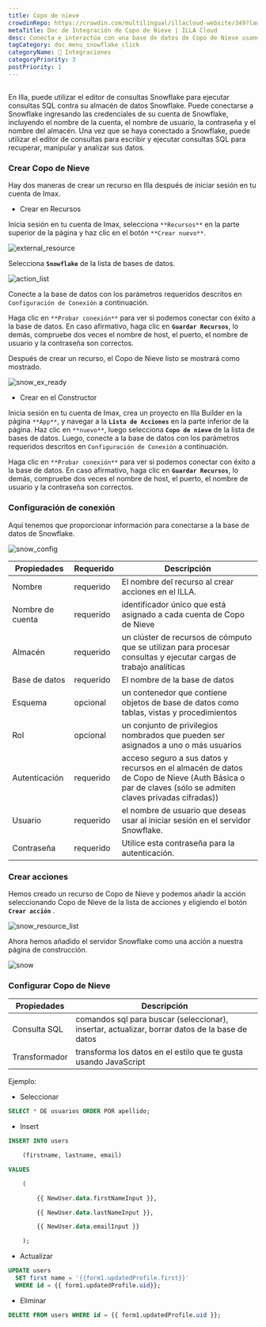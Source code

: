 ```yaml
---
title: Copo de nieve
crowdinRepo: https://crowdin.com/multilingual/illacloud-website/349?languages=es&filter=basic&value=0
metaTitle: Doc de Integración de Copo de Nieve | ILLA Cloud
desc: Conecta e interactúa con una base de datos de Copo de Nieve usando ILLA Cloud. Crea aplicaciones que puedan consultar, manipular y visualizar datos. Automatizar y optimizar los flujos de trabajo de datos.
tagCategory: doc_menu_snowflake_click
categoryName: 🔨 Integraciones
categoryPriority: 3
postPriority: 1
---
```


## <h2 hidden>¿Qué es el Copo de Nieve?</h2>

En Illa, puede utilizar el editor de consultas Snowflake para ejecutar consultas SQL contra su almacén de datos Snowflake. Puede conectarse a Snowflake ingresando las credenciales de su cuenta de Snowflake, incluyendo el nombre de la cuenta, el nombre de usuario, la contraseña y el nombre del almacén. Una vez que se haya conectado a Snowflake, puede utilizar el editor de consultas para escribir y ejecutar consultas SQL para recuperar, manipular y analizar sus datos.

### Crear Copo de Nieve

Hay dos maneras de crear un recurso en Illa después de iniciar sesión en tu cuenta de Imax.

-   Crear en Recursos

Inicia sesión en tu cuenta de Imax, selecciona `**Recursos**` en la parte superior de la página y haz clic en el botón `**Crear nuevo**`.

![external_resource](https://cdn.illacloud.com/official-website/img/docs/external_resource.png)

Selecciona **`Snowflake`** de la lista de bases de datos.

![action_list](https://cdn.illacloud.com/official-website/img/docs/action_list.png)

Conecte a la base de datos con los parámetros requeridos descritos en `Configuración de Conexión` a continuación.

Haga clic en `**Probar conexión**` para ver si podemos conectar con éxito a la base de datos. En caso afirmativo, haga clic en **`Guardar Recursos`**, lo demás, compruebe dos veces el nombre de host, el puerto, el nombre de usuario y la contraseña son correctos.

Después de crear un recurso, el Copo de Nieve listo se mostrará como mostrado.

![snow_ex_ready](https://cdn.illacloud.com/official-website/img/docs/snow_ex_Ready.png)

-   Crear en el Constructor

Inicia sesión en tu cuenta de Imax, crea un proyecto en Illa Builder en la página `**App**`, y navegar a la **`Lista de Acciones`** en la parte inferior de la página. Haz clic en `**nuevo**`, luego selecciona **`Copo de nieve`** de la lista de bases de datos. Luego, conecte a la base de datos con los parámetros requeridos descritos en `Configuración de Conexión` a continuación.

Haga clic en `**Probar conexión**` para ver si podemos conectar con éxito a la base de datos. En caso afirmativo, haga clic en **`Guardar Recursos`**, lo demás, compruebe dos veces el nombre de host, el puerto, el nombre de usuario y la contraseña son correctos.

### Configuración de conexión

Aquí tenemos que proporcionar información para conectarse a la base de datos de Snowflake.

![snow_config](https://cdn.illacloud.com/official-website/img/docs/snow_config.png)

| Propiedades         | Requerido | Descripción                                                                                                                                                        |
| ------------------- | --------- | ------------------------------------------------------------------------------------------------------------------------------------------------------------------ |
| Nombre              | requerido | El nombre del recurso al crear acciones en el ILLA.                                                                                                                |
| Nombre de cuenta    | requerido | identificador único que está asignado a cada cuenta de Copo de Nieve                                                                                               |
| Almacén             | requerido | un clúster de recursos de cómputo que se utilizan para procesar consultas y ejecutar cargas de trabajo analíticas                                                  |
| Base de datos       | requerido | El nombre de la base de datos                                                                                                                                      |
| Esquema             | opcional  | un contenedor que contiene objetos de base de datos como tablas, vistas y procedimientos                                                                           |
| Rol                 | opcional  | un conjunto de privilegios nombrados que pueden ser asignados a uno o más usuarios                                                                                 |
| Autenticación       | requerido | acceso seguro a sus datos y recursos en el almacén de datos de Copo de Nieve (Auth Básica o par de claves (sólo se admiten claves privadas cifradas))              |
| Usuario             | requerido | el nombre de usuario que deseas usar al iniciar sesión en el servidor Snowflake.                                                                                   |
| Contraseña          | requerido | Utilice esta contraseña para la autenticación.                                                                                                                     |

### Crear acciones

Hemos creado un recurso de Copo de Nieve y podemos añadir la acción seleccionando Copo de Nieve de la lista de acciones y eligiendo el botón **`Crear acción`** .

![snow_resource_list](https://cdn.illacloud.com/official-website/img/docs/snow_resource_list.png)

Ahora hemos añadido el servidor Snowflake como una acción a nuestra página de construcción.

![snow](https://cdn.illacloud.com/official-website/img/docs/snow.png)

### Configurar Copo de Nieve

| Propiedades    | Descripción                                                                                    |
| -------------- | ---------------------------------------------------------------------------------------------- |
| Consulta SQL   | comandos sql para buscar (seleccionar), insertar, actualizar, borrar datos de la base de datos |
| Transformador  | transforma los datos en el estilo que te gusta usando JavaScript                               |

Ejemplo:

-   Seleccionar

```sql
SELECT * DE usuarios ORDER POR apellido;
```

-   Insert

```sql
INSERT INTO users

	(firstname, lastname, email)

VALUES

	(

		{{ NewUser.data.firstNameInput }},

		{{ NewUser.data.lastNameInput }},

		{{ NewUser.data.emailInput }}

	);
```

-   Actualizar

```sql
UPDATE users
  SET first name = '{{form1.updatedProfile.first}}'
  WHERE id = {{ form1.updatedProfile.uid}};
```

-   Eliminar

```sql
DELETE FROM users WHERE id = {{ form1.updatedProfile.uid }};
```

